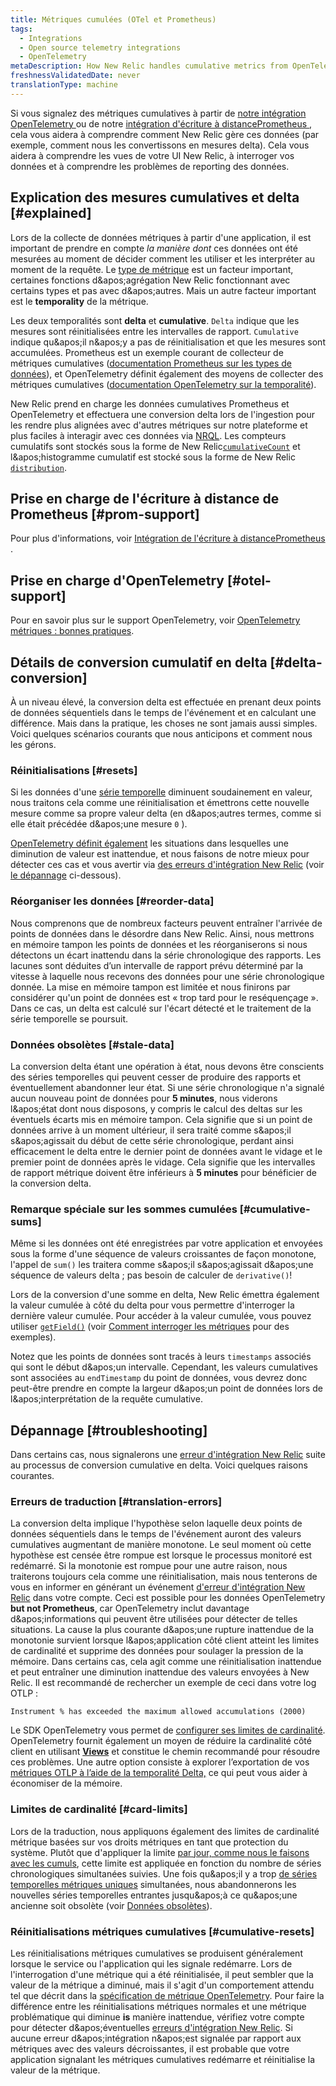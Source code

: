 ```yaml
---
title: Métriques cumulées (OTel et Prometheus)
tags:
  - Integrations
  - Open source telemetry integrations
  - OpenTelemetry
metaDescription: How New Relic handles cumulative metrics from OpenTelemetry and Prometheus.
freshnessValidatedDate: never
translationType: machine
---
```



Si vous signalez des métriques cumulatives à partir de [notre intégration OpenTelemetry ](/docs/more-integrations/open-source-telemetry-integrations/opentelemetry/opentelemetry-introduction)ou de notre [intégration d'écriture à distancePrometheus ](/docs/infrastructure/prometheus-integrations/install-configure-remote-write/set-your-prometheus-remote-write-integration), cela vous aidera à comprendre comment New Relic gère ces données (par exemple, comment nous les convertissons en mesures delta). Cela vous aidera à comprendre les vues de votre UI New Relic, à interroger vos données et à comprendre les problèmes de reporting des données.

## Explication des mesures cumulatives et delta [#explained]

Lors de la collecte de données métriques à partir d'une application, il est important de prendre en compte *la manière dont* ces données ont été mesurées au moment de décider comment les utiliser et les interpréter au moment de la requête. Le [type de métrique](/docs/data-apis/understand-data/metric-data/metric-data-type/#metric-types) est un facteur important, certaines fonctions d&amp;apos;agrégation New Relic fonctionnant avec certains types et pas avec d&amp;apos;autres. Mais un autre facteur important est le <DNT>**temporality**</DNT> de la métrique.

Les deux temporalités sont <DNT>**delta**</DNT> et <DNT>**cumulative**</DNT>. `Delta` indique que les mesures sont réinitialisées entre les intervalles de rapport. `Cumulative` indique qu&amp;apos;il n&amp;apos;y a pas de réinitialisation et que les mesures sont accumulées. Prometheus est un exemple courant de collecteur de métriques cumulatives ([documentation Prometheus sur les types de données](https://prometheus.io/docs/concepts/metric_types)), et OpenTelemetry définit également des moyens de collecter des métriques cumulatives ([documentation OpenTelemetry sur la temporalité](https://opentelemetry.io/docs/reference/specification/metrics/data-model/#temporality)).

New Relic prend en charge les données cumulatives Prometheus et OpenTelemetry et effectuera une conversion delta lors de l'ingestion pour les rendre plus alignées avec d'autres métriques sur notre plateforme et plus faciles à interagir avec ces données via [NRQL](/docs/query-your-data/nrql-new-relic-query-language/get-started/introduction-nrql-new-relics-query-language). Les compteurs cumulatifs sont stockés sous la forme de New Relic[`cumulativeCount`](/docs/data-apis/understand-data/metric-data/metric-data-type/#metric-types) et l&amp;apos;histogramme cumulatif est stocké sous la forme de New Relic [`distribution`](/docs/data-apis/understand-data/metric-data/metric-data-type/#metric-types).

## Prise en charge de l'écriture à distance de Prometheus [#prom-support]

Pour plus d'informations, voir [Intégration de l'écriture à distancePrometheus ](/docs/infrastructure/prometheus-integrations/get-started/send-prometheus-metric-data-new-relic).

## Prise en charge d'OpenTelemetry [#otel-support]

Pour en savoir plus sur le support OpenTelemetry, voir [OpenTelemetry métriques : bonnes pratiques](/docs/more-integrations/open-source-telemetry-integrations/opentelemetry/best-practices/opentelemetry-best-practices-metrics).

## Détails de conversion cumulatif en delta [#delta-conversion]

À un niveau élevé, la conversion delta est effectuée en prenant deux points de données séquentiels dans le temps de l'événement et en calculant une différence. Mais dans la pratique, les choses ne sont jamais aussi simples. Voici quelques scénarios courants que nous anticipons et comment nous les gérons.

### Réinitialisations [#resets]

Si les données d'une [série temporelle](https://opentelemetry.io/docs/reference/specification/metrics/data-model/#timeseries-model) diminuent soudainement en valeur, nous traitons cela comme une réinitialisation et émettrons cette nouvelle mesure comme sa propre valeur delta (en d&amp;apos;autres termes, comme si elle était précédée d&amp;apos;une mesure `0` ).

[OpenTelemetry définit également](https://opentelemetry.io/docs/reference/specification/metrics/data-model/#resets-and-gaps) les situations dans lesquelles une diminution de valeur est inattendue, et nous faisons de notre mieux pour détecter ces cas et vous avertir via [des erreurs d'intégration New Relic](/docs/data-apis/manage-data/nrintegrationerror) (voir [le dépannage](#troubleshooting) ci-dessous).

### Réorganiser les données [#reorder-data]

Nous comprenons que de nombreux facteurs peuvent entraîner l'arrivée de points de données dans le désordre dans New Relic. Ainsi, nous mettrons en mémoire tampon les points de données et les réorganiserons si nous détectons un écart inattendu dans la série chronologique des rapports. Les lacunes sont déduites d’un intervalle de rapport prévu déterminé par la vitesse à laquelle nous recevons des données pour une série chronologique donnée. La mise en mémoire tampon est limitée et nous finirons par considérer qu'un point de données est « trop tard pour le reséquençage ». Dans ce cas, un delta est calculé sur l'écart détecté et le traitement de la série temporelle se poursuit.

### Données obsolètes [#stale-data]

La conversion delta étant une opération à état, nous devons être conscients des séries temporelles qui peuvent cesser de produire des rapports et éventuellement abandonner leur état. Si une série chronologique n'a signalé aucun nouveau point de données pour <DNT>**5 minutes**</DNT>, nous viderons l&amp;apos;état dont nous disposons, y compris le calcul des deltas sur les éventuels écarts mis en mémoire tampon. Cela signifie que si un point de données arrive à un moment ultérieur, il sera traité comme s&amp;apos;il s&amp;apos;agissait du début de cette série chronologique, perdant ainsi efficacement le delta entre le dernier point de données avant le vidage et le premier point de données après le vidage. Cela signifie que les intervalles de rapport métrique doivent être inférieurs à <DNT>**5 minutes**</DNT> pour bénéficier de la conversion delta.

### Remarque spéciale sur les sommes cumulées [#cumulative-sums]

Même si les données ont été enregistrées par votre application et envoyées sous la forme d'une séquence de valeurs croissantes de façon monotone, l'appel de `sum()` les traitera comme s&amp;apos;il s&amp;apos;agissait d&amp;apos;une séquence de valeurs delta ; pas besoin de calculer de `derivative()`!

Lors de la conversion d'une somme en delta, New Relic émettra également la valeur cumulée à côté du delta pour vous permettre d'interroger la dernière valeur cumulée. Pour accéder à la valeur cumulée, vous pouvez utiliser [`getField()`](/docs/query-your-data/nrql-new-relic-query-language/get-started/nrql-syntax-clauses-functions/#func-getfield) (voir [Comment interroger les métriques](/docs/more-integrations/open-source-telemetry-integrations/opentelemetry/best-practices/opentelemetry-best-practices-metrics/#query) pour des exemples).

Notez que les points de données sont tracés à leurs `timestamps` associés qui sont le début d&amp;apos;un intervalle. Cependant, les valeurs cumulatives sont associées au `endTimestamp` du point de données, vous devrez donc peut-être prendre en compte la largeur d&amp;apos;un point de données lors de l&amp;apos;interprétation de la requête cumulative.

## Dépannage [#troubleshooting]

Dans certains cas, nous signalerons une [erreur d'intégration New Relic](/docs/data-apis/manage-data/nrintegrationerror) suite au processus de conversion cumulative en delta. Voici quelques raisons courantes.

### Erreurs de traduction [#translation-errors]

La conversion delta implique l'hypothèse selon laquelle deux points de données séquentiels dans le temps de l'événement auront des valeurs cumulatives augmentant de manière monotone. Le seul moment où cette hypothèse est censée être rompue est lorsque le processus monitoré est redémarré. Si la monotonie est rompue pour une autre raison, nous traiterons toujours cela comme une réinitialisation, mais nous tenterons de vous en informer en générant un événement [d'erreur d'intégration New Relic](/docs/data-apis/manage-data/nrintegrationerror) dans votre compte. Ceci est possible pour les données OpenTelemetry <DNT>**but not Prometheus**</DNT>, car OpenTelemetry inclut davantage d&amp;apos;informations qui peuvent être utilisées pour détecter de telles situations. La cause la plus courante d&amp;apos;une rupture inattendue de la monotonie survient lorsque l&amp;apos;application côté client atteint les limites de cardinalité et supprime des données pour soulager la pression de la mémoire. Dans certains cas, cela agit comme une réinitialisation inattendue et peut entraîner une diminution inattendue des valeurs envoyées à New Relic. Il est recommandé de rechercher un exemple de ceci dans votre log OTLP :

```
Instrument % has exceeded the maximum allowed accumulations (2000)
```

Le SDK OpenTelemetry vous permet de [configurer ses limites de cardinalité](https://opentelemetry.io/docs/specs/otel/metrics/sdk/#cardinality-limits). OpenTelemetry fournit également un moyen de réduire la cardinalité côté client en utilisant [<DNT>**Views**</DNT>](https://opentelemetry.io/docs/reference/specification/metrics/sdk/#view) et constitue le chemin recommandé pour résoudre ces problèmes. Une autre option consiste à explorer l’exportation de vos [métriques OTLP à l’aide de la temporalité Delta,](https://opentelemetry.io/docs/reference/specification/metrics/sdk_exporters/otlp/#additional-configuration) ce qui peut vous aider à économiser de la mémoire.

### Limites de cardinalité [#card-limits]

Lors de la traduction, nous appliquons également des limites de cardinalité métrique basées sur vos droits métriques en tant que protection du système. Plutôt que d'appliquer la limite [par jour, comme nous le faisons avec les cumuls](/docs/data-apis/ingest-apis/metric-api/metric-api-limits-restricted-attributes/#incident-unique-timeseries), cette limite est appliquée en fonction du nombre de séries chronologiques simultanées suivies. Une fois qu&amp;apos;il y a trop [de séries temporelles métriques uniques](/docs/data-apis/ingest-apis/metric-api/NRQL-high-cardinality-metrics/#what-why) simultanées, nous abandonnerons les nouvelles séries temporelles entrantes jusqu&amp;apos;à ce qu&amp;apos;une ancienne soit obsolète (voir [Données obsolètes](#stale-data)).

### Réinitialisations métriques cumulatives [#cumulative-resets]

Les réinitialisations métriques cumulatives se produisent généralement lorsque le service ou l'application qui les signale redémarre. Lors de l'interrogation d'une métrique qui a été réinitialisée, il peut sembler que la valeur de la métrique a diminué, mais il s'agit d'un comportement attendu tel que décrit dans la [spécification de métrique OpenTelemetry](https://opentelemetry.io/docs/reference/specification/metrics/data-model/#resets-and-gaps). Pour faire la différence entre les réinitialisations métriques normales et une métrique problématique qui diminue <DNT>**is**</DNT> manière inattendue, vérifiez votre compte pour détecter d&amp;apos;éventuelles [erreurs d'intégration New Relic](/docs/data-apis/manage-data/nrintegrationerror). Si aucune erreur d&amp;apos;intégration n&amp;apos;est signalée par rapport aux métriques avec des valeurs décroissantes, il est probable que votre application signalant les métriques cumulatives redémarre et réinitialise la valeur de la métrique.